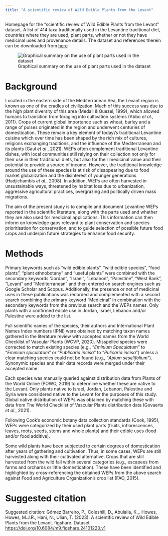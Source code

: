 ```yaml
---
title: "A scientific review of Wild Edible Plants from the Levant"
---
```


Homepage for the "scientific review of Wild Edible Plants from the Levant" dataset. A list of 414 taxa traditionally used in the Levantine traditional diet, countries where they are used, plant parts, whether or not they have medicinal uses and provenance details. The dataset and references therein can be downloaded from [here](https://figshare.com/articles/dataset/A_scientific_review_of_Wild_Edible_Plants_from_the_Levant/24101223)

![Graphical summary on the use of plant parts used in the dataset](images/Levant_WEPS_graphical_abstract.png)

# Background 

Located in the eastern side of the Mediterranean Sea, the Levant region is known as one of the cradles of civilization. Much of this success was due to the high plant diversity of this area (Medail & Quezel, 1999), which allowed humans to transition from foraging into cultivation systems (Abbo *et al*., 2011). Crops of current global importance such as wheat, barley and a range of pulses originated in the region and underwent centuries of domestication. These remain a key element of today\\'s traditional Levantine cuisine which over time has been shaped by the rich mix of cultures, religions exchanging traditions, and the influence of the Mediterranean and its plants (Gaul *et al*., 2021). WEPs often complement traditional Levantine dishes, with local communities still relying on their collection not only for their use in their traditional diets, but also for their medicinal value and their potential to provide a source of income. However, the traditional knowledge around the use of these species is at risk of disappearing due to food market globalization and the disinterest of younger generations (Hadjichambis *et al*., 2008). In addition, WEPs are often harvested in unsustainable ways, threatened by habitat loss due to urbanization, aggressive agricultural practices, overgrazing and politically driven mass migrations.

The aim of the present study is to compile and document Levantine WEPs reported in the scientific literature, along with the parts used and whether they are also used for medicinal applications. This information can then inform on knowledge gaps relevant to plant conservation and species prioritisation for conservation, and to guide selection of possible future food crops and underpin future strategies to enhance food security.

# Methods

Primary keywords such as "wild edible plants", "wild edible species", "food plants", "plant ethnobotany" and "useful plants" were combined with the secondary keywords "Jordan", "Israel", "Lebanon", "Palestine", "West Bank", "Levant" and "Mediterranean" and then entered on search engines such as Google Scholar and Scopus. Additionally, the presence or not of medicinal uses in these publications was recorded and complemented with a second search combining the primary keyword "Medicinal" in combination with the secondary keywords from the previous search and the WEPs names. Only plants with a confirmed edible use in Jordan, Israel, Lebanon and/or Palestine were added to the list.

Full scientific names of the species, their authors and International Plant Names Index numbers (IPNI) were obtained by matching taxon names gathered in the literature review with accepted names from the World Checklist of Vascular Plants (WCVP, 2020). Misspelled species were corrected to match existing species (e.g., "*Eminium Speculatum*" to "*Eminium spiculatum*" or "*Publicaria incisa*" to "*Pulicaria incisa*") unless a clear matching species could not be found (e.g., "*Apium seselifolium*"). Synonymic species and their data records were merged under their accepted name.

Each species was manually queried against distribution data from Plants of the World Online (POWO, 2019) to determine whether these are native to the Levant. Only plants native to Israel, Jordan, Lebanon, Palestine and Syria were considered native to the Levant for the purposes of this study. Global native distribution of WEPs was obtained by matching these with data from The World Checklist of Vascular Plants distribution data (Govaerts *et al*., 2021).

Following Cook's economic botany data collection standards (Cook, 1995), WEPs were categorized by their used plant parts (fruits, inflorescences, leaves, roots, seeds, stems and whole plants) and their edible uses (food and/or food additive).

Some wild plants have been subjected to certain degrees of domestication after years of gathering and cultivation. Thus, in some cases, WEPs are still harvested along with their cultivated alternative. Crops that are still harvested from the wild fall within several categories (e.g., escapees from farms and orchards or little domestication). These have been identified and highlighted by cross-referencing the obtained WEPs from the above search against Food and Agriculture Organization's crop list (FAO, 2015).

# Suggested citation

Suggested citation: Gómez Barreiro, P., Coleshill, D., Abulaila, K.,. Howes, Howes, M.J.R., Hani, N., Ulian, T. (2023). A scientific review of Wild Edible Plants from the Levant. figshare. Dataset. <https://doi.org/10.6084/m9.figshare.24101223.v1>
